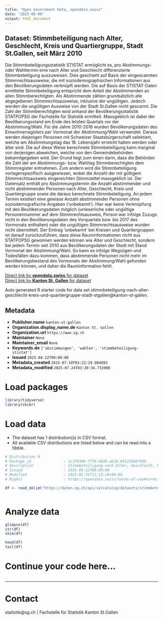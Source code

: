 ```yaml
---
title: "Open Government Data, opendata.swiss"
date: "2025-08-08"
output: html_document
---
```


## Dataset: Stimmbeteiligung nach Alter, Geschlecht, Kreis und Quartiergruppe, Stadt St.Gallen, seit März 2010

Die Stimmbeteiligungsstatistik STISTAT ermöglicht es, pro Abstimmungs- oder Wahltermin eine nach Alter und Geschlecht differenzierte Stimmbeteiligung auszuweisen. Dies geschieht auf Basis der eingescannten Stimmrechtsausweise, die mit soziodemographischen Informationen aus den Bevölkerungsdaten verknüpft werden. Die auf Basis der STISTAT-Daten ermittelte Stimmbeteiligung entspricht dem Anteil der Abstimmenden an allen Stimmberechtigten. Als Abstimmende zählen grundsätzlich alle abgegebenen Stimmrechtsausweise, inklusive der ungültigen. Jedoch werden die ungültigen Ausweise von der Stadt St.Gallen nicht gescannt. Die Zahl der Stimmberechtigten wird anhand der Bevölkerungsstatistik STATPOPSG der Fachstelle für Statistik ermittelt. Massgeblich ist dabei der Bevölkerungsstand am Ende des letzten Quartals vor der Abstimmung/Wahl. Für die Jahre 2010-2016 wurden Bevölkerungsdaten des Einwohnerregisters per Vormonat der Abstimmung/Wahl verwendet. Daraus werden diejenigen Personen mit Schweizer Staatsbürgerschaft selektiert, welche am Abstimmungstag das 18. Lebensjahr erreicht haben werden oder älter sind. Die auf diese Weise berechnete Stimmbeteiligung kann marginal von derjenigen abweichen, welche von den Gemeindebehörden bekanntgegeben wird. Der Grund liegt zum einen darin, dass die Behörden die Zahl der am Abstimmungs- bzw. Wahltag Stimmberechtigten dem Stimmregister entnehmen. Zum andern wird die Stimmbeteiligung vorlagenspezifisch ausgewiesen, wobei die Anzahl der mit gültigem Stimmrechtsausweis eingereichten Stimmzettel massgeblich ist. Der Datensatz enthält pro Abstimmungstermin die Anzahl abstimmender und nicht abstimmender Personen nach Alter,  Geschlecht, Kreis und Quartiergruppe sowie die daraus berechnete Stimmbeteiligung. An jedem Termin existiert eine gewisse Anzahl abstimmender Personen ohne soziodemografische Angaben ('unbekannt'). Hier war keine Verknüpfung mit den Bevölkerungsdaten möglich (unleserliche oder ungültige Personennummer auf dem Stimmrechtsausweis, Person war infolge Zuzugs nicht in den Bevölkerungsdaten des Vorquartals bzw. bis 2017 des Vormonats enthalten) oder die ungültigen Stimmrechtsausweise wurden nicht übermittelt. Der Eintrag 'unbekannt' bei Kreisen und Quartiergruppen ist darauf zurückzuführen, dass diese Rauminformationen nicht aus STATPOPSG gewonnen werden können wie Alter und Geschlecht, sondern bei jedem Termin seit 2010 aus Bevölkerungsdaten der Stadt mit Stand Vormonat der Abstimmung/Wahl. So kann es infolge Wegzügen und Todesfällen dazu kommen, dass abstimmende Personen nicht mehr im Bevölkerungsbestand des Vormonats der Abstimmung/Wahl gefunden werden können, und daher die Rauminformation fehlt.

[Direct link by **opendata.swiss** for dataset](https://opendata.swiss/de/dataset/stimmbeteiligung-nach-alter-geschlecht-kreis-und-quartiergruppe-stadt-st-gallen-seit-marz-2010-1)<br>
[Direct link by **Kanton St. Gallen** for dataset](https://daten.sg.ch/explore/dataset/stimmbeteiligung-nach-alter-geschlecht-kreis-und-quartiergruppe-stadt-stgallen/)

Auto generated R starter code for data set stimmbeteiligung-nach-alter-geschlecht-kreis-und-quartiergruppe-stadt-stgallen@kanton-st-gallen.

## Metadata

- **Publisher.name** `kanton-st-gallen`
- **Organization.display_name.de** `Kanton St. Gallen`
- **Organization.url** `https://www.sg.ch`
- **Maintainer** `None`
- **Maintainer_email** `None`
- **Keywords.de** `['abstimmungen', 'wahlen', 'stimmbeteiligung-stistat']`
- **Issued** `2025-04-22T00:00:00`
- **Metadata_created** `2025-07-10T03:22:29.804893`
- **Metadata_modified** `2025-07-24T03:20:34.732000`


# Load packages

```r

library(tidyverse)
library(skimr)

```

# Load data

-   The dataset has 1 distribution(s) in CSV format.
-   All available CSV distributions are listed below and can be read into a tibble.

```r

# Distribution 0
# Package_id               : 1c1f8360-77f8-40d4-a638-05123468f906
# Description              : Stimmbeteiligung nach Alter, Geschlecht, Kreis und Quartiergruppe, Stadt St.Gallen, seit März 2010 (csv)
# Issued                   : 2025-04-22T00:00:00
# Modified                 : 2025-02-26T11:12:18+00:00
# Rights                   : https://opendata.swiss/terms-of-use#terms_by

df <- read_delim('https://daten.sg.ch/api/v2/catalog/datasets/stimmbeteiligung-nach-alter-geschlecht-kreis-und-quartiergruppe-stadt-stgallen/exports/csv?use_labels=true')



```

# Analyze data

```r

glimpse(df)
str(df)
skim(df)

head(df)
tail(df)

```

# Continue your code here...

```r

```

------------------------------------------------------------------------

# Contact

statistik@sg.ch | Fachstelle für Statistik Kanton St.Gallen
